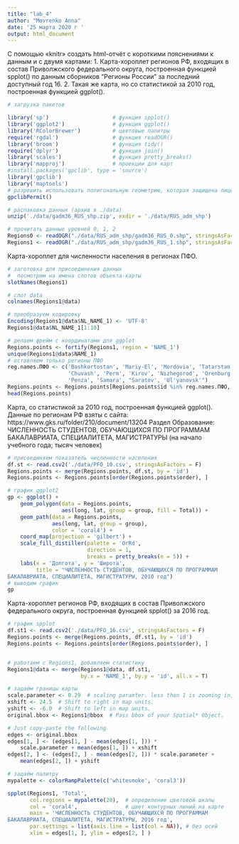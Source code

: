 ---
title: "lab_4"
author: "Movrenko Anna"
date: '25 марта 2020 г '
output: html_document
---
С помощью «knitr» создать html-отчёт с короткими пояснениями к данным и с двумя картами: 
1. Карта-хороплет регионов РФ, входящих в состав Приволжского федерального округа,  построенная функцией spplot() по данным сборников “Регионы России” за последний доступный год 16. 
2. Такая же карта, но со статистикой за 2010 год, построенная функцией ggplot(). 
```{r _1}
# загрузка пакетов

library('sp')                    # функция spplot()
library('ggplot2')               # функция ggplot()
library('RColorBrewer')          # цветовые палитры
require('rgdal')                 # функция readOGR()
library('broom')                 # функция tidy()
require('dplyr')                 # функция join()
library('scales')                # функция pretty_breaks()
library('mapproj')               # проекции для карт
#install.packages('gpclib', type = 'source')
library('gpclib')
library('maptools')
# разрешить использовать полигональную геометрию, которая защищена лицензией 
gpclibPermit()

# распаковка данных (архив в ./data)
unzip('./data/gadm36_RUS_shp.zip', exdir = './data/RUS_adm_shp')

# прочитать данные уровней 0, 1, 2
Regions0 <- readOGR("./data/RUS_adm_shp/gadm36_RUS_0.shp", stringsAsFactors = F)
Regions1 <- readOGR("./data/RUS_adm_shp/gadm36_RUS_1.shp", stringsAsFactors = F)


```

Карта-хороплет для численности населения в регионах ПФО.

```{r _2}
# заготовка для присоединения данных 
#  посмотрим на имена слотов объекта-карты
slotNames(Regions1)

# слот data
colnames(Regions1@data)

# преобразуем кодировку
Encoding(Regions1@data$NL_NAME_1) <- 'UTF-8'
Regions1@data$NL_NAME_1[1:10]

# делаем фрейм с координатами для ggplot
Regions.points <- fortify(Regions1, region = 'NAME_1')
unique(Regions1@data$NAME_1)
# оставляем только регионы ПФО
reg.names.ПФО <- c('Bashkortostan', 'Mariy-El', 'Mordovia', 'Tatarstan', 'Udmurt', 
                   'Chuvash', 'Perm', 'Kirov', 'Nizhegorod', 'Orenburg', 
                   'Penza', 'Samara', "Saratov', 'Ul'yanovsk'")
Regions.points <- Regions.points[Regions.points$id %in% reg.names.ПФО, ]
head(Regions.points)

```

Карта, со статистикой за 2010 год, построенная функцией ggplot().
Данные по регионам РФ взяты с сайта: https://www.gks.ru/folder/210/document/13204
Раздел Образование: ЧИСЛЕННОСТЬ СТУДЕНТОВ, ОБУЧАЮЩИХСЯ ПО ПРОГРАММАМ 
БАКАЛАВРИАТА, СПЕЦИАЛИТЕТА, МАГИСТРАТУРЫ
(на начало учебного года; тысяч человек)


```{r _3}
# присоединяем показатель численности населения 
df.st <- read.csv2('./data/PFO_10.csv', stringsAsFactors = F)
Regions.points <- merge(Regions.points, df.st, by = 'id')
Regions.points <- Regions.points[order(Regions.points$order), ]

# график ggplot2 
gp <- ggplot() + 
    geom_polygon(data = Regions.points, 
                 aes(long, lat, group = group, fill = Total)) +
    geom_path(data = Regions.points, 
              aes(long, lat, group = group),
              color = 'coral4') +
    coord_map(projection = 'gilbert') +
    scale_fill_distiller(palette = 'OrRd',
                         direction = 1,
                         breaks = pretty_breaks(n = 5)) +
    labs(x = 'Долгота', y = 'Широта',
         title = "ЧИСЛЕННОСТЬ СТУДЕНТОВ, ОБУЧАЮЩИХСЯ ПО ПРОГРАММАМ 
БАКАЛАВРИАТА, СПЕЦИАЛИТЕТА, МАГИСТРАТУРЫ, 2010 год")
# выводим график
gp
```

Карта-хороплет регионов РФ, входящих в состав Приволжского федерального округа,  построенная функцией spplot() за 2016 год. 

```{r _4}
# график spplot
df.st1 <- read.csv2('./data/PFO_16.csv', stringsAsFactors = F)
Regions.points <- merge(Regions.points, df.st1, by = 'id')
Regions.points <- Regions.points[order(Regions.points$order), ]


# работаем с Regions1, добавляем статистику
Regions1@data <- merge(Regions1@data, df.st1, 
                       by.x = 'NAME_1', by.y = 'id', all.x = T)

# задаём границы карты
scale.parameter <- 0.29  # scaling paramter. less than 1 is zooming in, more than 1 zooming out. 
xshift <- 24.5  # Shift to right in map units. 
yshift <- -6.0  # Shift to left in map units. 
original.bbox <- Regions1@bbox  # Pass bbox of your Spatial* Object. 

# Just copy-paste the following
edges <- original.bbox
edges[1, ] <- (edges[1, ] - mean(edges[1, ])) * 
    scale.parameter + mean(edges[1, ]) + xshift
edges[2, ] <- (edges[2, ] - mean(edges[2, ])) * scale.parameter + 
    mean(edges[2, ]) + yshift

# задаём палитру
mypalette <- colorRampPalette(c('whitesmoke', 'coral3'))

spplot(Regions1, 'Total',
       col.regions = mypalette(20),  # определение цветовой шкалы
       col = 'coral4',               # цвет контурных линий на карте
       main = 'ЧИСЛЕННОСТЬ СТУДЕНТОВ, ОБУЧАЮЩИХСЯ ПО ПРОГРАММАМ 
БАКАЛАВРИАТА, СПЕЦИАЛИТЕТА, МАГИСТРАТУРЫ, 2016 год', 
       par.settings = list(axis.line = list(col = NA)), # без осей
       xlim = edges[1, ], ylim = edges[2, ] )
```

